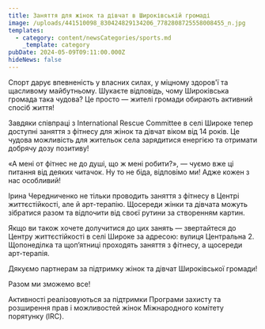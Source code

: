 ```yaml
---
title: Заняття для жінок та дівчат в Широківській громаді
image: /uploads/441510098_830424829134206_7782808725558008455_n.jpg
templates:
  - category: content/newsCategories/sports.md
    _template: category
pubDate: 2024-05-09T09:11:00.000Z
hideNews: false
---
```


Спорт дарує впевненість у власних силах, у міцному здоров'ї та щасливому майбутньому. Шукаєте відповідь, чому Широківська громада така чудова? Це просто — жителі громади обирають активний спосіб життя!

Завдяки співпраці з International Rescue Committee в селі Широке тепер доступні заняття з фітнесу для жінок та дівчат віком від 14 років. Це чудова можливість для жительок села зарядитися енергією та отримати добрячу дозу позитиву!

«А мені от фітнес не до душі, що ж мені робити?», — чуємо вже ці питання від деяких читачок. Ну то не біда, відповімо ми! Адже кожен з нас особливий!

Ірина Чередниченко не тільки проводить заняття з фітнесу в Центрі життєстійкості, але й арт-терапію. Щосереди жінки та дівчата можуть зібратися разом та відпочити від своєї рутини за створенням картин. 

Якщо ви також хочете долучитися до цих занять — звертайтеся до Центру життєстійкості в селі Широке за адресою: вулиця Центральна 2. Щопонеділка та щоп’ятниці проходять заняття з фітнесу, а щосереди арт-терапія. 

Дякуємо партнерам за підтримку жінок та дівчат Широківської громади!

Разом ми зможемо все!

Активності реалізовуються за підтримки Програми захисту та розширення прав і можливостей жінок Міжнародного комітету порятунку (IRC).
